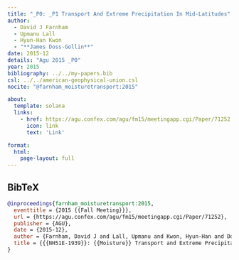 ```yaml
---
title: "_P0: _P1 Transport And Extreme Precipitation In Mid-Latitudes"
author:
  - David J Farnham
  - Upmanu Lall
  - Hyun-Han Kwon
  - "**James Doss-Gollin**"
date: 2015-12
details: "Agu 2015 _P0"
year: 2015
bibliography: ../../my-papers.bib
csl: ../../american-geophysical-union.csl
nocite: "@farnham_moisturetransport:2015"

about:
  template: solana
  links:
    - href: https://agu.confex.com/agu/fm15/meetingapp.cgi/Paper/71252
      icon: link
      text: 'Link'

format:
  html:
    page-layout: full
---
```


## BibTeX

```bibtex
@inproceedings{farnham_moisturetransport:2015,
  eventtitle = {2015 {{Fall Meeting}}},
  url = {https://agu.confex.com/agu/fm15/meetingapp.cgi/Paper/71252},
  publisher = {AGU},
  date = {2015-12},
  author = {Farnham, David J and Lall, Upmanu and Kwon, Hyun-Han and Doss-Gollin, James},
  title = {{{NH51E-1939}}: {{Moisture}} Transport and Extreme Precipitation in Mid-Latitudes},
}
```